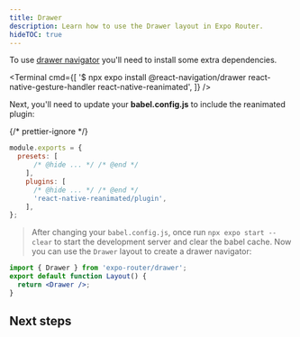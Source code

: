 ```yaml
---
title: Drawer
description: Learn how to use the Drawer layout in Expo Router.
hideTOC: true
---
```



To use [drawer navigator](https://reactnavigation.org/docs/drawer-based-navigation) you'll need to install some extra dependencies.

<Terminal
  cmd={[
    '$ npx expo install @react-navigation/drawer react-native-gesture-handler react-native-reanimated',
  ]}
/>

Next, you'll need to update your **babel.config.js** to include the reanimated plugin:

{/* prettier-ignore */}
```js babel.config.js
module.exports = {
  presets: [
      /* @hide ... */ /* @end */
    ],
    plugins: [
      /* @hide ... */ /* @end */
      'react-native-reanimated/plugin',
    ],
};
```

> After changing your `babel.config.js`, once run `npx expo start --clear` to start the development server and clear the babel cache.
> Now you can use the `Drawer` layout to create a drawer navigator:

```jsx app/_layout.js
import { Drawer } from 'expo-router/drawer';
export default function Layout() {
  return <Drawer />;
}
```

## Next steps

<BoxLink
  title="Nesting navigators"
  Icon={BookOpen02Icon}
  description="Learn how to nest navigators in Expo Router."
  href="/router/advanced/nesting-navigators/"
/>
